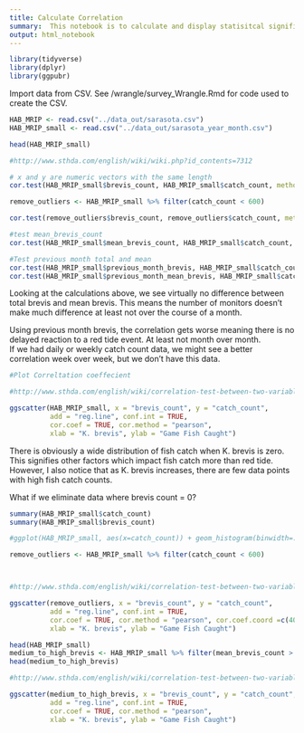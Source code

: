 ```yaml
---
title: Calculate Correlation
summary:  This notebook is to calculate and display statisitcal significance.
output: html_notebook
---
```



```r
library(tidyverse)
library(dplyr)
library(ggpubr)
```

Import data from CSV.  See /wrangle/survey_Wrangle.Rmd for code used to 
create the CSV.

```r
HAB_MRIP <- read.csv("../data_out/sarasota.csv")
HAB_MRIP_small <- read.csv("../data_out/sarasota_year_month.csv")
```

```r
head(HAB_MRIP_small)

#http://www.sthda.com/english/wiki/wiki.php?id_contents=7312

# x and y are numeric vectors with the same length
cor.test(HAB_MRIP_small$brevis_count, HAB_MRIP_small$catch_count, method=c("pearson", "kendall", "spearman"))

remove_outliers <- HAB_MRIP_small %>% filter(catch_count < 600)

cor.test(remove_outliers$brevis_count, remove_outliers$catch_count, method=c("pearson", "kendall", "spearman"))

#test mean_brevis_count
cor.test(HAB_MRIP_small$mean_brevis_count, HAB_MRIP_small$catch_count, method=c("pearson", "kendall", "spearman"))  #nearly the same

#Test previous month total and mean
cor.test(HAB_MRIP_small$previous_month_brevis, HAB_MRIP_small$catch_count, method=c("pearson", "kendall", "spearman"))  #nearly the same
cor.test(HAB_MRIP_small$previous_month_mean_brevis, HAB_MRIP_small$catch_count, method=c("pearson", "kendall", "spearman"))  #nearly the same


```

Looking at the calculations above, we see virtually no difference between total 
brevis and mean brevis.  This means the number of monitors doesn't make 
much difference at least not over the course of a month.  

Using previous month brevis, the correlation gets worse meaning there is no
delayed reaction to a red tide event.  At least not month over month.  
If we had daily or weekly catch count data, we might see a better correlation 
week over week, but we don't have this data.  


```r
#Plot Correltation coeffecient

#http://www.sthda.com/english/wiki/correlation-test-between-two-variables-in-r

ggscatter(HAB_MRIP_small, x = "brevis_count", y = "catch_count", 
          add = "reg.line", conf.int = TRUE, 
          cor.coef = TRUE, cor.method = "pearson",
          xlab = "K. brevis", ylab = "Game Fish Caught")

```
There is obviously a wide distribution of fish catch when K. brevis is zero.
This signifies other factors which impact fish catch more than red tide.  
However, I also notice that as K. brevis increases, there are few data points 
with high fish catch counts.  

What if we eliminate data where brevis count = 0? 

```r

summary(HAB_MRIP_small$catch_count)
summary(HAB_MRIP_small$brevis_count)

#ggplot(HAB_MRIP_small, aes(x=catch_count)) + geom_histogram(binwidth=.5)

remove_outliers <- HAB_MRIP_small %>% filter(catch_count < 600)



#http://www.sthda.com/english/wiki/correlation-test-between-two-variables-in-r

ggscatter(remove_outliers, x = "brevis_count", y = "catch_count", 
          add = "reg.line", conf.int = TRUE, 
          cor.coef = TRUE, cor.method = "pearson", cor.coef.coord =c(400000000,400),
          xlab = "K. brevis", ylab = "Game Fish Caught")

```

```r
head(HAB_MRIP_small)
medium_to_high_brevis <- HAB_MRIP_small %>% filter(mean_brevis_count > 100000)
head(medium_to_high_brevis)

#http://www.sthda.com/english/wiki/correlation-test-between-two-variables-in-r

ggscatter(medium_to_high_brevis, x = "brevis_count", y = "catch_count", 
          add = "reg.line", conf.int = TRUE, 
          cor.coef = TRUE, cor.method = "pearson",
          xlab = "K. brevis", ylab = "Game Fish Caught")

```

